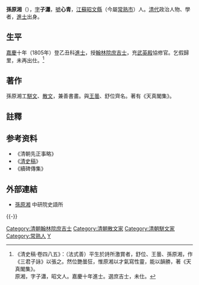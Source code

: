 {{明清人物信息框
| 姓名 = 孫原湘
| 原名 =
| 圖片名稱= 孫原湘.jpg
| 圖片大小 = 200px
| 圖片說明 = 《[[清代學者象傳|清代學者象傳]]》第一集之孫原湘像
| 最高職務 = 翰林院庶吉士兼武英殿協修
| 國家 = 大清
| 爵位 =
| 籍貫 = [[江蘇省|江蘇省]][[蘇州府|蘇州府]][[昭文縣|昭文縣]]
| 族裔 = 漢族
| 旗籍 = 
| 字號 = 字子瀟，號心青
| 諡號 = 
| 出生日期 = [[乾隆|乾隆]]二十五年（1760年）
| 出生地點 = [[江蘇省|江蘇省]][[昭文縣|昭文縣]]
| 逝世日期 = [[道光|道光]]九年（1829年）
| 逝世地點 = [[江蘇省|江蘇省]][[昭文縣|昭文縣]]
| 墓葬 = 
| 配偶 = 
| 親屬 =  
| 出身 = 
* 嘉慶十年乙丑科進士出身
| 經歷 = 
| 著作 =
*《天真閣集》
}}

'''孫原湘'''（{{bd|1760年||1829年|catIdx=S孫}}），[[表字|字]]'''子瀟'''，[[號|號]]'''心青'''，[[江蘇|江蘇]][[昭文縣|昭文縣]]（今屬[[常熟市|常熟市]]）人。[[清代|清代]]政治人物、學者，[[進士|進士]]出身。

==生平==
[[嘉慶|嘉慶]]十年（1805年）登乙丑科[[進士|進士]]，授[[翰林院庶吉士|翰林院庶吉士]]，充[[武英殿|武英殿]]協修官。乞假歸里，未再出仕。<ref>《清史稿·卷四八五》：（法式善）平生於詩所激賞者，舒位、王曇、孫原湘，作《三君子詠》以張之。然位艷曇狂，惟原湘以才氣寫性靈，能以韻勝，著《天真閣集》。<br>原湘，字子瀟，昭文人。嘉慶十年進士。選庶吉士，未仕。</ref>

==著作==
孫原湘工[[駢文|駢文]]、[[散文|散文]]，兼善書畫。與[[王曇|王曇]]、舒位齊名。著有《天真閣集》。

==註釋==
<div class="references-small">
<references />
</div>

== 参考资料 ==
*《清朝先正事略》
*《[[清史稿|清史稿]]》
*《續碑傳集》

==外部連結==
*[http://archive.ihp.sinica.edu.tw/ttscgi/ttsquery?0:0:mctauac:NO%3DNO3482 孫原湘]{{Wayback|url=http://archive.ihp.sinica.edu.tw/ttscgi/ttsquery?0:0:mctauac:NO%3DNO3482 |date=20160304194923 }} 中研院史語所

{{-}}
{{嘉慶十年乙丑科殿試金榜}}
{{DEFAULTSORT:Sun孫}}

[[Category:清朝翰林院庶吉士|Category:清朝翰林院庶吉士]]
[[Category:清朝散文家|Category:清朝散文家]]
[[Category:清朝駢文家|Category:清朝駢文家]]
[[Category:常熟人|Category:常熟人]]
[[Category:孫姓|Y]]
